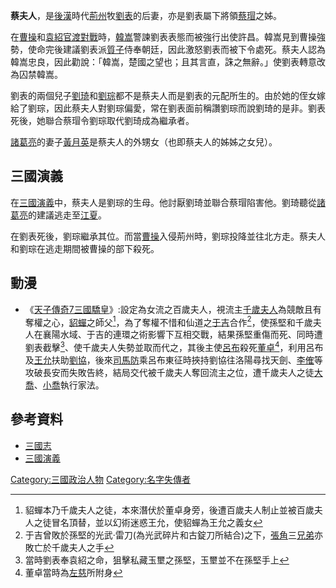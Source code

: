 {{otheruse}}
'''蔡夫人'''，是[[後漢|後漢]]時代[[荊州|荊州]]牧[[劉表|劉表]]的后妻，亦是劉表屬下將領[[蔡瑁|蔡瑁]]之姊。

在[[曹操|曹操]]和[[袁紹|袁紹]][[官渡之戰|官渡對戰]]時，[[韓嵩|韓嵩]]警諫劉表表態而被強行出使許昌。韓嵩見到曹操強勢，使命完後建議劉表派[[質子|質子]]侍奉朝廷，因此激怒劉表而被下令處死。蔡夫人認為韓嵩忠良，因此勸說：「韓嵩，楚國之望也；且其言直，誅之無辭。」使劉表轉意改為囚禁韓嵩。

劉表的兩個兒子[[劉琦|劉琦]]和[[劉琮|劉琮]]都不是蔡夫人而是劉表的元配所生的。由於她的侄女嫁給了劉琮，因此蔡夫人對劉琮偏愛，常在劉表面前稱讚劉琮而說劉琦的是非。劉表死後，她聯合蔡瑁令劉琮取代劉琦成為繼承者。

[[諸葛亮|諸葛亮]]的妻子[[黃月英|黃月英]]是蔡夫人的外甥女（也即蔡夫人的姊姊之女兒）。

==三國演義==
在[[三國演義|三國演義]]中，蔡夫人是劉琮的生母。他討厭劉琦並聯合蔡瑁陷害他。劉琦聽從[[諸葛亮|諸葛亮]]的建議逃走至[[江夏|江夏]]。

在劉表死後，劉琮繼承其位。而當[[曹操|曹操]]入侵荊州時，劉琮投降並往北方走。蔡夫人和劉琮在逃走期間被曹操的部下殺死。
== 動漫 ==
* 《[[天子傳奇#天子傳奇7三国骄皇|天子傳奇7三國驕皇]]》:設定為女流之百歲夫人，視流主[[吳國太|千歲夫人]]為競敵且有奪權之心，[[貂蟬|貂蟬]]之師父<ref>貂蟬本乃千歲夫人之徒，本來潛伏於董卓身旁，後遭百歲夫人制止並被百歲夫人之徒冒名頂替，並以幻術迷惑王允，使貂蟬為王允之義女</ref>，為了奪權不惜和仙道之[[于吉|于吉]]合作<ref>于吉曾敗於孫堅的光武·雷刀(為光武碎片和古錠刀所結合)之下，[[張角|張角]]三[[張寶|兄]][[張梁|弟]]亦敗亡於千歲夫人之手</ref>，使孫堅和千歲夫人在襄陽水域、于吉的連環之術影響下互相交戰，結果孫堅重傷而死、同時遭劉表截擊<ref>當時劉表奉袁紹之命，狙擊私藏玉壐之孫堅，玉壐並不在孫堅手上</ref>、使千歲夫人失勢並取而代之，其後主使[[呂布|呂布]]殺死[[董卓|董卓]]<ref>董卓當時為[[左慈|左慈]]所附身</ref>，利用呂布及[[王允|王允]]扶助[[劉協|劉協]]，後來[[司馬防|司馬防]]乘呂布東征時挾持劉協往洛陽尋找天劍、[[李傕|李傕]]等攻破長安而失敗告終，結局交代被千歲夫人奪回流主之位，遭千歲夫人之徒[[大喬|大喬]]、[[小喬|小喬]]執行家法。

==參考資料==
*[[三國志|三國志]]
*[[三國演義|三國演義]]

{{China-bio-stub}}

[[Category:三國政治人物|Category:三國政治人物]]
[[Category:名字失傳者|Category:名字失傳者]]